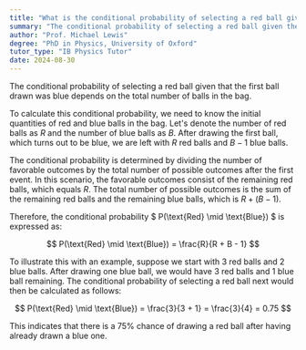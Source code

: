 ```yaml
---
title: "What is the conditional probability of selecting a red ball given the first was blue?"
summary: "The conditional probability of selecting a red ball given the first was blue depends on the total number of balls."
author: "Prof. Michael Lewis"
degree: "PhD in Physics, University of Oxford"
tutor_type: "IB Physics Tutor"
date: 2024-08-30
---
```


The conditional probability of selecting a red ball given that the first ball drawn was blue depends on the total number of balls in the bag.

To calculate this conditional probability, we need to know the initial quantities of red and blue balls in the bag. Let's denote the number of red balls as $R$ and the number of blue balls as $B$. After drawing the first ball, which turns out to be blue, we are left with $R$ red balls and $B - 1$ blue balls.

The conditional probability is determined by dividing the number of favorable outcomes by the total number of possible outcomes after the first event. In this scenario, the favorable outcomes consist of the remaining red balls, which equals $R$. The total number of possible outcomes is the sum of the remaining red balls and the remaining blue balls, which is $R + (B - 1)$.

Therefore, the conditional probability $ P(\text{Red} \mid \text{Blue}) $ is expressed as:

$$
P(\text{Red} \mid \text{Blue}) = \frac{R}{R + B - 1}
$$

To illustrate this with an example, suppose we start with 3 red balls and 2 blue balls. After drawing one blue ball, we would have 3 red balls and 1 blue ball remaining. The conditional probability of selecting a red ball next would then be calculated as follows:

$$
P(\text{Red} \mid \text{Blue}) = \frac{3}{3 + 1} = \frac{3}{4} = 0.75
$$

This indicates that there is a 75% chance of drawing a red ball after having already drawn a blue one.
    